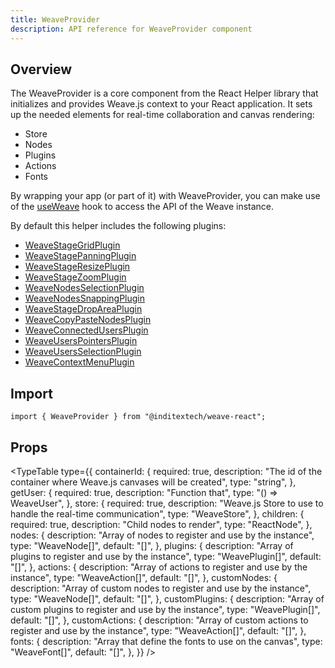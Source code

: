 ```yaml
---
title: WeaveProvider
description: API reference for WeaveProvider component
---
```



## Overview

The WeaveProvider is a core component from the React Helper library that initializes and
provides Weave.js context to your React application. It sets up the needed elements for real-time
collaboration and canvas rendering:

- Store
- Nodes
- Plugins
- Actions
- Fonts

By wrapping your app (or part of it) with WeaveProvider, you can make use of the [useWeave](/docs/react/api-reference/hooks/use-weave)
hook to access the API of the Weave instance.

By default this helper includes the following plugins:

- [WeaveStageGridPlugin](/docs/sdk/api-reference/plugins/stage-grid)
- [WeaveStagePanningPlugin](/docs/sdk/api-reference/plugins/stage-panning)
- [WeaveStageResizePlugin](/docs/sdk/api-reference/plugins/stage-resize)
- [WeaveStageZoomPlugin](/docs/sdk/api-reference/plugins/stage-zoom)
- [WeaveNodesSelectionPlugin](/docs/sdk/api-reference/plugins/nodes-selection)
- [WeaveNodesSnappingPlugin](/docs/sdk/api-reference/plugins/nodes-snapping)
- [WeaveStageDropAreaPlugin](/docs/sdk/api-reference/plugins/stage-drop-area)
- [WeaveCopyPasteNodesPlugin](/docs/sdk/api-reference/plugins/copy-paste-nodes)
- [WeaveConnectedUsersPlugin](/docs/sdk/api-reference/plugins/connected-users)
- [WeaveUsersPointersPlugin](/docs/sdk/api-reference/plugins/users-pointers)
- [WeaveUsersSelectionPlugin](/docs/sdk/api-reference/plugins/users-selector)
- [WeaveContextMenuPlugin](/docs/sdk/api-reference/plugins/context-menu)

## Import

```shell
import { WeaveProvider } from "@inditextech/weave-react";
```

## Props

<TypeTable
  type={{
    containerId: {
      required: true,
      description:
        "The id of the container where Weave.js canvases will be created",
      type: "string",
    },
    getUser: {
      required: true,
      description: "Function that",
      type: "() => WeaveUser",
    },
    store: {
      required: true,
      description:
        "Weave.js Store to use to handle the real-time communication",
      type: "WeaveStore",
    },
    children: {
      required: true,
      description: "Child nodes to render",
      type: "ReactNode",
    },
    nodes: {
      description: "Array of nodes to register and use by the instance",
      type: "WeaveNode[]",
      default: "[]",
    },
    plugins: {
      description: "Array of plugins to register and use by the instance",
      type: "WeavePlugin[]",
      default: "[]",
    },
    actions: {
      description: "Array of actions to register and use by the instance",
      type: "WeaveAction[]",
      default: "[]",
    },
    customNodes: {
      description: "Array of custom nodes to register and use by the instance",
      type: "WeaveNode[]",
      default: "[]",
    },
    customPlugins: {
      description:
        "Array of custom plugins to register and use by the instance",
      type: "WeavePlugin[]",
      default: "[]",
    },
    customActions: {
      description:
        "Array of custom actions to register and use by the instance",
      type: "WeaveAction[]",
      default: "[]",
    },
    fonts: {
      description: "Array that define the fonts to use on the canvas",
      type: "WeaveFont[]",
      default: "[]",
    },
  }}
/>
